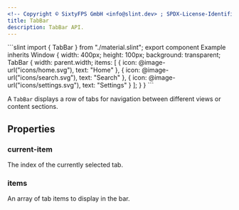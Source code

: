 ```yaml
---
<!-- Copyright © SixtyFPS GmbH <info@slint.dev> ; SPDX-License-Identifier: MIT -->
title: TabBar
description: TabBar API.
---
```



<CodeSnippetMD imagePath="/src/assets/generated/tabbar.png" scale="3" imageWidth="300" imageHeight="200" imageAlt="">
```slint
import { TabBar } from "./material.slint";
export component Example inherits Window {
    width: 400px;
    height: 100px;
    background: transparent;
    TabBar {
        width: parent.width;
        items: [
            { icon: @image-url("icons/home.svg"), text: "Home" },
            { icon: @image-url("icons/search.svg"), text: "Search" },
            { icon: @image-url("icons/settings.svg"), text: "Settings" }
        ];
    }
}
```
</CodeSnippetMD>

A `TabBar` displays a row of tabs for navigation between different views or content sections.

## Properties

### current-item
<SlintProperty propName="current-item" typeName="int" propertyVisibility="in-out">
The index of the currently selected tab.
</SlintProperty>

### items
<SlintProperty propName="items" typeName="[struct]" structName="NavigationItem">
An array of tab items to display in the bar.
</SlintProperty>